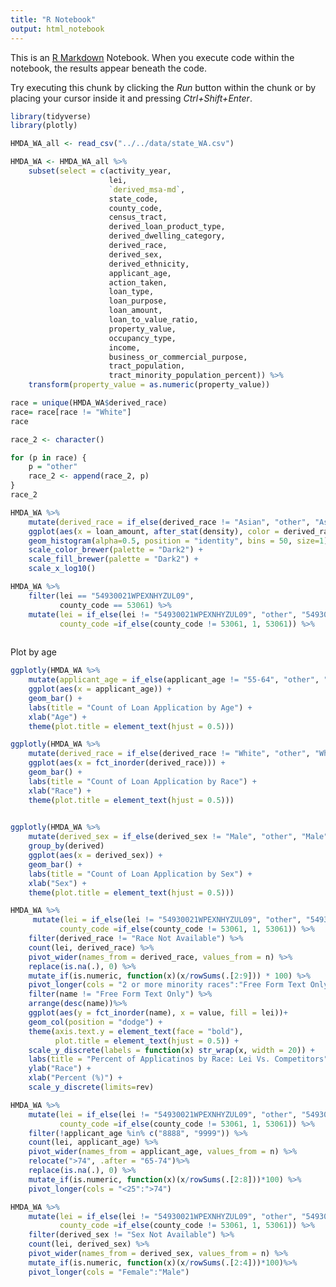 ```yaml
---
title: "R Notebook"
output: html_notebook
---
```


This is an [R Markdown](http://rmarkdown.rstudio.com) Notebook. When you execute code within the notebook, the results appear beneath the code. 

Try executing this chunk by clicking the *Run* button within the chunk or by placing your cursor inside it and pressing *Ctrl+Shift+Enter*. 

```r
library(tidyverse)
library(plotly)
```


```r
HMDA_WA_all <- read_csv("../../data/state_WA.csv")
```
```r
HMDA_WA <- HMDA_WA_all %>% 
    subset(select = c(activity_year, 
                      lei, 
                      `derived_msa-md`, 
                      state_code,
                      county_code,
                      census_tract,
                      derived_loan_product_type,
                      derived_dwelling_category,
                      derived_race, 
                      derived_sex,
                      derived_ethnicity,
                      applicant_age,
                      action_taken, 
                      loan_type, 
                      loan_purpose,
                      loan_amount,
                      loan_to_value_ratio, 
                      property_value, 
                      occupancy_type,
                      income, 
                      business_or_commercial_purpose,
                      tract_population, 
                      tract_minority_population_percent)) %>%  
    transform(property_value = as.numeric(property_value))

```
```r
race = unique(HMDA_WA$derived_race)
race= race[race != "White"]
race
```
```r
race_2 <- character()

for (p in race) {
    p = "other"
    race_2 <- append(race_2, p)
}
race_2
```


```r
HMDA_WA %>% 
    mutate(derived_race = if_else(derived_race != "Asian", "other", "Asian")) %>% 
    ggplot(aes(x = loan_amount, after_stat(density), color = derived_race, fill = derived_race)) +
    geom_histogram(alpha=0.5, position = "identity", bins = 50, size=1) +
    scale_color_brewer(palette = "Dark2") +
    scale_fill_brewer(palette = "Dark2") +
    scale_x_log10() 

```
```r
HMDA_WA %>% 
    filter(lei == "54930021WPEXNHYZUL09", 
           county_code == 53061) %>% 
    mutate(lei = if_else(lei != "54930021WPEXNHYZUL09", "other", "54930021WPEXNHYZUL09"), 
           county_code =if_else(county_code != 53061, 1, 53061)) %>%
   
```
Plot by age


```r
ggplotly(HMDA_WA %>% 
    mutate(applicant_age = if_else(applicant_age != "55-64", "other", "55-64")) %>%
    ggplot(aes(x = applicant_age)) +
    geom_bar() +
    labs(title = "Count of Loan Application by Age") +
    xlab("Age") +
    theme(plot.title = element_text(hjust = 0.5)))
```
```r
ggplotly(HMDA_WA %>%
    mutate(derived_race = if_else(derived_race != "White", "other", "White")) %>%
    ggplot(aes(x = fct_inorder(derived_race))) +
    geom_bar() +
    labs(title = "Count of Loan Application by Race") +
    xlab("Race") +
    theme(plot.title = element_text(hjust = 0.5))) 
   
```

```r
ggplotly(HMDA_WA %>%
    mutate(derived_sex = if_else(derived_sex != "Male", "other", "Male")) %>%
    group_by(derived)
    ggplot(aes(x = derived_sex)) +
    geom_bar() +
    labs(title = "Count of Loan Application by Sex") +
    xlab("Sex") +
    theme(plot.title = element_text(hjust = 0.5)))
```

```r

HMDA_WA %>% 
     mutate(lei = if_else(lei != "54930021WPEXNHYZUL09", "other", "54930021WPEXNHYZUL09"), 
           county_code =if_else(county_code != 53061, 1, 53061)) %>%
    filter(derived_race != "Race Not Available") %>% 
    count(lei, derived_race) %>% 
    pivot_wider(names_from = derived_race, values_from = n) %>% 
    replace(is.na(.), 0) %>% 
    mutate_if(is.numeric, function(x)(x/rowSums(.[2:9])) * 100) %>% 
    pivot_longer(cols = "2 or more minority races":"Free Form Text Only") %>% 
    filter(name != "Free Form Text Only") %>% 
    arrange(desc(name))%>% 
    ggplot(aes(y = fct_inorder(name), x = value, fill = lei))+
    geom_col(position = "dodge") +
    theme(axis.text.y = element_text(face = "bold"),
          plot.title = element_text(hjust = 0.5)) +
    scale_y_discrete(labels = function(x) str_wrap(x, width = 20)) +
    labs(title = "Percent of Applicatinos by Race: Lei Vs. Competitors") + 
    ylab("Race") +
    xlab("Percent (%)") +
    scale_y_discrete(limits=rev)
```

```r
HMDA_WA %>% 
    mutate(lei = if_else(lei != "54930021WPEXNHYZUL09", "other", "54930021WPEXNHYZUL09"), 
           county_code =if_else(county_code != 53061, 1, 53061)) %>%
    filter(!applicant_age %in% c("8888", "9999")) %>% 
    count(lei, applicant_age) %>% 
    pivot_wider(names_from = applicant_age, values_from = n) %>% 
    relocate(">74", .after = "65-74")%>% 
    replace(is.na(.), 0) %>% 
    mutate_if(is.numeric, function(x)(x/rowSums(.[2:8]))*100) %>% 
    pivot_longer(cols = "<25":">74") 
```
```r
HMDA_WA %>% 
    mutate(lei = if_else(lei != "54930021WPEXNHYZUL09", "other", "54930021WPEXNHYZUL09"), 
           county_code =if_else(county_code != 53061, 1, 53061)) %>%
    filter(derived_sex != "Sex Not Available") %>% 
    count(lei, derived_sex) %>% 
    pivot_wider(names_from = derived_sex, values_from = n) %>% 
    mutate_if(is.numeric, function(x)(x/rowSums(.[2:4]))*100)%>% 
    pivot_longer(cols = "Female":"Male")
```

